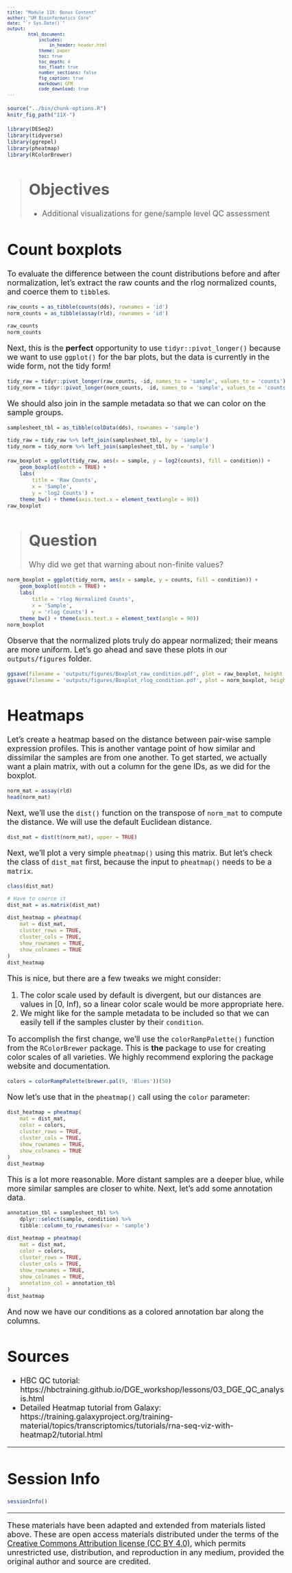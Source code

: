 ```yaml
---
title: "Module 11X: Bonus Content"
author: "UM Bioinformatics Core"
date: "`r Sys.Date()`"
output:
        html_document:
            includes:
                in_header: header.html
            theme: paper
            toc: true
            toc_depth: 4
            toc_float: true
            number_sections: false
            fig_caption: true
            markdown: GFM
            code_download: true
---
```


<style type="text/css">
body, td {
   font-size: 18px;
}
code.r{
  font-size: 12px;
}
pre {
  font-size: 12px
}
</style>

```r
source("../bin/chunk-options.R")
knitr_fig_path("11X-")
```

```r
library(DESeq2)
library(tidyverse)
library(ggrepel)
library(pheatmap)
library(RColorBrewer)
```

> # Objectives {.unlisted .unnumbered}
> * Additional visualizations for gene/sample level QC assessment

# Count boxplots

To evaluate the difference between the count distributions before and after normalization, let's extract the raw counts and the rlog normalized counts, and coerce them to `tibble`s.

```r
raw_counts = as_tibble(counts(dds), rownames = 'id')
norm_counts = as_tibble(assay(rld), rownames = 'id')

raw_counts
norm_counts
```

Next, this is the **perfect** opportunity to use `tidyr::pivot_longer()` because we want to use `ggplot()` for the bar plots, but the data is currently in the wide form, not the tidy form!

```r
tidy_raw = tidyr::pivot_longer(raw_counts, -id, names_to = 'sample', values_to = 'counts')
tidy_norm = tidyr::pivot_longer(norm_counts, -id, names_to = 'sample', values_to = 'counts')
```

We should also join in the sample metadata so that we can color on the sample groups.

```r
samplesheet_tbl = as_tibble(colData(dds), rownames = 'sample')

tidy_raw = tidy_raw %>% left_join(samplesheet_tbl, by = 'sample')
tidy_norm = tidy_norm %>% left_join(samplesheet_tbl, by = 'sample')
```

```r
raw_boxplot = ggplot(tidy_raw, aes(x = sample, y = log2(counts), fill = condition)) +
    geom_boxplot(notch = TRUE) +
    labs(
        title = 'Raw Counts',
        x = 'Sample',
        y = 'log2 Counts') +
    theme_bw() + theme(axis.text.x = element_text(angle = 90))
raw_boxplot
```

> # Question {.unlisted .unnumbered}
> Why did we get that warning about non-finite values?

```r
norm_boxplot = ggplot(tidy_norm, aes(x = sample, y = counts, fill = condition)) +
    geom_boxplot(notch = TRUE) +
    labs(
        title = 'rlog Normalized Counts',
        x = 'Sample',
        y = 'rlog Counts') +
    theme_bw() + theme(axis.text.x = element_text(angle = 90))
norm_boxplot
```

Observe that the normalized plots truly do appear normalized; their means are more uniform. Let's go ahead and save these plots in our `outputs/figures` folder.

```r
ggsave(filename = 'outputs/figures/Boxplot_raw_condition.pdf', plot = raw_boxplot, height = 6, width = 6)
ggsave(filename = 'outputs/figures/Boxplot_rlog_condition.pdf', plot = norm_boxplot, height = 6, width = 6)
```

# Heatmaps

Let's create a heatmap based on the distance between pair-wise sample expression profiles. This is another vantage point of how similar and dissimilar the samples are from one another. To get started, we actually want a plain matrix, with out a column for the gene IDs, as we did for the boxplot.

```r
norm_mat = assay(rld)
head(norm_mat)
```

Next, we'll use the `dist()` function on the transpose of `norm_mat` to compute the distance. We will use the default Euclidean distance.

```r
dist_mat = dist(t(norm_mat), upper = TRUE)
```

Next, we'll plot a very simple `pheatmap()` using this matrix. But let's check the class of `dist_mat` first, because the input to `pheatmap()` needs to be a `matrix`.

```r
class(dist_mat)

# Have to coerce it
dist_mat = as.matrix(dist_mat)

dist_heatmap = pheatmap(
    mat = dist_mat,
    cluster_rows = TRUE,
    cluster_cols = TRUE,
    show_rownames = TRUE,
    show_colnames = TRUE
)
dist_heatmap
```

This is nice, but there are a few tweaks we might consider:

1. The color scale used by default is divergent, but our distances are values in [0, Inf), so a linear color scale would be more appropriate here.
2. We might like for the sample metadata to be included so that we can easily tell if the samples cluster by their `condition`.

To accomplish the first change, we'll use the `colorRampPalette()` function from the `RColorBrewer` package. This is **the** package to use for creating color scales of all varieties. We highly recommend exploring the package website and documentation.

```r
colors = colorRampPalette(brewer.pal(9, 'Blues'))(50)
```

Now let's use that in the `pheatmap()` call using the `color` parameter:

```r
dist_heatmap = pheatmap(
    mat = dist_mat,
    color = colors,
    cluster_rows = TRUE,
    cluster_cols = TRUE,
    show_rownames = TRUE,
    show_colnames = TRUE
)
dist_heatmap
```

This is a lot more reasonable. More distant samples are a deeper blue, while more similar samples are closer to white. Next, let's add some annotation data.

```r
annotation_tbl = samplesheet_tbl %>%
    dplyr::select(sample, condition) %>%
    tibble::column_to_rownames(var = 'sample')

dist_heatmap = pheatmap(
    mat = dist_mat,
    color = colors,
    cluster_rows = TRUE,
    cluster_cols = TRUE,
    show_rownames = TRUE,
    show_colnames = TRUE,
    annotation_col = annotation_tbl
)
dist_heatmap
```

And now we have our conditions as a colored annotation bar along the columns.

# Sources

* HBC QC tutorial: https://hbctraining.github.io/DGE_workshop/lessons/03_DGE_QC_analysis.html
* Detailed Heatmap tutorial from Galaxy: https://training.galaxyproject.org/training-material/topics/transcriptomics/tutorials/rna-seq-viz-with-heatmap2/tutorial.html

---

# Session Info
```r
sessionInfo()
```

---

These materials have been adapted and extended from materials listed above. These are open access materials distributed under the terms of the [Creative Commons Attribution license (CC BY 4.0)](http://creativecommons.org/licenses/by/4.0/), which permits unrestricted use, distribution, and reproduction in any medium, provided the original author and source are credited.
